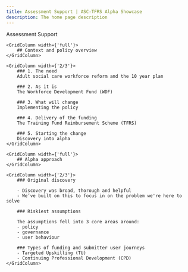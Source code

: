 ```yaml
---
title: Assessment Support | ASC-TFRS Alpha Showcase
description: The home page description
---
```


<Heading caption='Assessment Support' tag='h1'>Assessment Support</Heading>

<GridRow>

    <GridColumn width={'full'}>
        ## Context and policy overview
    </GridColumn>

    <GridColumn width={'2/3'}>
        ### 1. The need
        Adult social care workforce reform and the 10 year plan 

        ### 2. As it is
        The Workforce Development Fund (WDF)

        ### 3. What will change
        Implementing the policy

        ### 4. Delivery of the funding
        The Training Fund Reimbursement Scheme (TFRS)

        ### 5. Starting the change
        Discovery into alpha
    </GridColumn>

</GridRow>

<GridRow>

    <GridColumn width={'full'}>
        ## Alpha approach
    </GridColumn>

    <GridColumn width={'2/3'}>
        ### Original discovery 

        - Discovery was broad, thorough and helpful​
        - We’ve built on this to focus in on the problem we're here to solve

        ### Riskiest assumptions

        The assumptions fell into 3 core areas around:
        - policy
        - governance
        - user behaviour

        ### Types of funding and submitter user journeys 
        - Targeted Upskilling (TU)
        - Continuing Professional Development (CPD)
    </GridColumn>

</GridRow>
